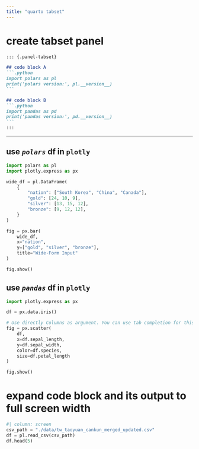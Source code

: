 ```yaml
---
title: "quarto tabset"
---
```


# create tabset panel

```` markdown
::: {.panel-tabset}

## code block A
```.python
import polars as pl
print('polars version:', pl.__version__)
```

## code block B 
```.python
import pandas as pd
print('pandas version:', pd.__version__)
```
:::
````

---

::: {.panel-tabset}

## use **_`polars`_** df in `plotly`

```python
import polars as pl
import plotly.express as px

wide_df = pl.DataFrame(
    {
        "nation": ["South Korea", "China", "Canada"],
        "gold": [24, 10, 9],
        "silver": [13, 15, 12],
        "bronze": [9, 12, 12],
    }
)

fig = px.bar(
    wide_df,
    x="nation",
    y=["gold", "silver", "bronze"],
    title="Wide-Form Input"
)

fig.show()
```

## use _`pandas`_ df in `plotly`

```python
import plotly.express as px

df = px.data.iris()

# Use directly Columns as argument. You can use tab completion for this!
fig = px.scatter(
    df,
    x=df.sepal_length,
    y=df.sepal_width,
    color=df.species,
    size=df.petal_length
)

fig.show()
```

:::


# expand code block and its output to full screen width

```python
#| column: screen
csv_path = "./data/tw_taoyuan_cankun_merged_updated.csv"
df = pl.read_csv(csv_path)
df.head(5)
```

